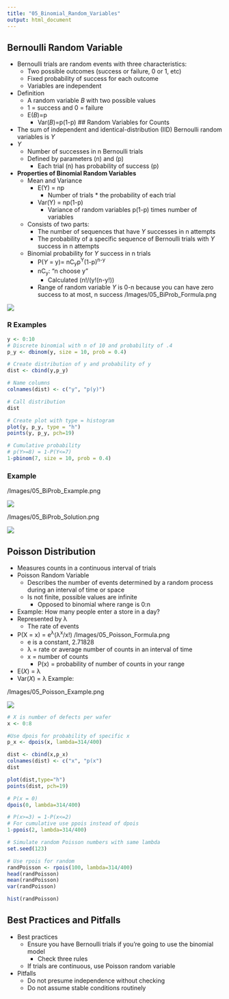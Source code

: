```yaml
---
title: "05_Binomial_Random_Variables"
output: html_document
---
```

## Bernoulli Random Variable
- Bernoulli trials are random events with three characteristics:
	- Two possible outcomes (success or failure, 0 or 1, etc) 
	- Fixed probability of success for each outcome
	- Variables are independent
- Definition
	- A random variable *B* with two possible values 
	- 1 = success and 0 = failure
	- E(*B*)=p
		- Var(*B*)=p(1-p)
## Random Variables for Counts
- The sum of independent and identical-distribution (IID) Bernoulli random variables is *Y*
- *Y*
	- Number of successes in n Bernoulli trials
	- Defined by parameters (n) and (p)
		- Each trial (n) has probability of success (p)
- **Properties of Binomial Random Variables**
	- Mean and Variance
		- E(Y) = np
			- Number of trials * the probability of each trial
		- Var(Y) = np(1-p)
			- Variance of random variables p(1-p) times number of variables\
	- Consists of two parts:
		- The number of sequences that have *Y* successes in n attempts
		- The probability of a specific sequence of Bernoulli trials with *Y* success in n attempts
	- Binomial probability for *Y* success in n trials
		- P(*Y* = y)= nC~y~p^Y^(1-p)^n-y^
		- nC~y~: "n choose y"
			- Calculated (n!/(y!(n-y!))
		- Range of random variable *Y* is 0-n because you can have zero success to at most, n success
/Images/05_BiProb_Formula.png

![](/Users/jdmini/Repos/MS_DataScience/Stats 5346/Images/05_BiProb_Formula.png)
		
### R Examples
```r
y <- 0:10
# Discrete binomial with n of 10 and probability of .4
p_y <- dbinom(y, size = 10, prob = 0.4)

# Create distribution of y and probability of y
dist <- cbind(y,p_y)

# Name columns
colnames(dist) <- c("y", "p(y)")

# Call distribution
dist

# Create plot with type = histogram
plot(y, p_y, type = "h")
points(y, p_y, pch=19)

# Cumulative probability
# p(Y>=8) = 1-P(Y<=7)
1-pbinom(7, size = 10, prob = 0.4)
```

### Example

/Images/05_BiProb_Example.png

![](/Users/jdmini/Repos/MS_DataScience/Stats 5346/Images/05_BiProb_Example.png)

/Images/05_BiProb_Solution.png

![](/Users/jdmini/Repos/MS_DataScience/Stats 5346/Images/05_BiProb_Solution.png)

## Poisson Distribution
- Measures counts in a continuous interval of trials
- Poisson Random Variable
	-  Describes the number of events determined by a random process during an interval of time or space
	-  Is not finite, possible values are infinite
		-  Opposed to binomial where range is 0:n
- Example: How many people enter a store in a day?
- Represented by λ
	- The rate of events
- P(X = x) = e^λ^(λ^x^/x!)
	 /Images/05_Poisson_Formula.png
	- e is a constant, 2.71828
	- λ = rate or average number of counts in an interval of time
	- x = number of counts
		- P(x) = probability of number of counts in your range
- E(*X*) = λ
- Var(*X*) = λ
Example:

/Images/05_Poisson_Example.png

![](/Users/jdmini/Repos/MS_DataScience/Stats 5346/Images/05_Poisson_Example.png)
```r
# X is number of defects per wafer
x <- 0:8

#Use dpois for probability of specific x 
p_x <- dpois(x, lambda=314/400)

dist <- cbind(x,p_x)
colnames(dist) <- c("x", "p(x")
dist
```

```r
plot(dist,type="h")
points(dist, pch=19)

# P(x = 0)
dpois(0, lambda=314/400)

# P(x>=3) = 1-P(x<=2)
# For cumulative use ppois instead of dpois
1-ppois(2, lambda=314/400)

```
```r
# Simulate random Poisson numbers with same lambda
set.seed(123)

# Use rpois for random
randPoisson <- rpois(100, lambda=314/400)
head(randPoisson)
mean(randPoisson)
var(randPoisson)
```

```r
hist(randPoisson)
```

## Best Practices and Pitfalls
- Best practices
  - Ensure you have Bernoulli trials if you're going to use the binomial model
    - Check three rules
  - If trials are continuous, use Poisson random variable
- Pitfalls
  - Do not presume independence without checking 
  - Do not assume stable conditions routinely
